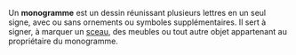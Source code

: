 Un '''monogramme''' est un dessin réunissant plusieurs lettres en un seul signe, avec ou sans ornements ou symboles supplémentaires. Il sert à signer, à marquer un [[sceau]], des meubles ou tout autre objet appartenant au propriétaire du monogramme.